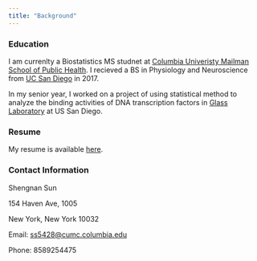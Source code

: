 ```yaml
---
title: "Background"
---
```


### Education
I am currenlty a Biostatistics MS studnet at [Columbia Univeristy Mailman School of Public Health](https://www.mailman.columbia.edu/). I recieved a BS in Physiology and Neuroscience from [UC San Diego](https://ucsd.edu/) in 2017. 

In my senior year, I worked on a project of using statistical method to analyze the binding activities of DNA transcription factors in [Glass Laboratory](http://cmm.ucsd.edu/glass/glasslab/index.html) at US San Diego. 



### Resume
My resume is available [here](ShengnanSun_resume.pdf).


### Contact Information

Shengnan Sun

154 Haven Ave, 1005

New York, New York 10032

Email: [ss5428@cumc.columbia.edu](mailto:ss5428@cumc.columbia.edu)  

Phone: 8589254475
